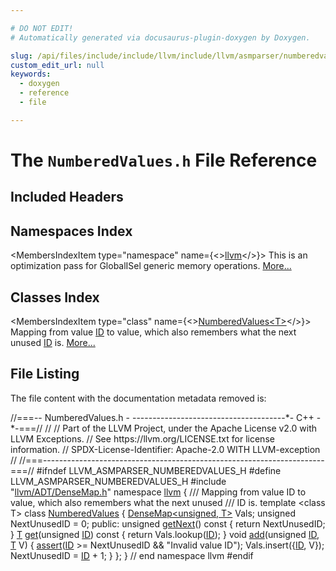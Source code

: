```yaml
---

# DO NOT EDIT!
# Automatically generated via docusaurus-plugin-doxygen by Doxygen.

slug: /api/files/include/include/llvm/include/llvm/asmparser/numberedvalues-h
custom_edit_url: null
keywords:
  - doxygen
  - reference
  - file

---
```





# The `NumberedValues.h` File Reference

<DoxygenPage pluginConfig={pluginConfig}>



## Included Headers

<IncludesList>
<IncludesListItem
  filePath="llvm/ADT/DenseMap.h"
  permalink="/docs/api/files/include/include/llvm/include/llvm/adt/densemap-h"
  isLocal="true" />
</IncludesList>

## Namespaces Index

<MembersIndex>

<MembersIndexItem
  type="namespace"
  name={<><a href="/docs/api/namespaces/llvm">llvm</a></>}>
This is an optimization pass for GlobalISel generic memory operations. <a href="/docs/api/namespaces/llvm/#details">More...</a>
</MembersIndexItem>

</MembersIndex>

## Classes Index

<MembersIndex>

<MembersIndexItem
  type="class"
  name={<><a href="/docs/api/classes/llvm/numberedvalues">NumberedValues&lt;T&gt;</a></>}>
Mapping from value <a href="/docs/api/namespaces/llvm/callingconv/#abdf8cf606905c10634e831390981b0ed">ID</a> to value, which also remembers what the next unused <a href="/docs/api/namespaces/llvm/callingconv/#abdf8cf606905c10634e831390981b0ed">ID</a> is. <a href="/docs/api/classes/llvm/numberedvalues/#details">More...</a>
</MembersIndexItem>

</MembersIndex>


## File Listing

The file content with the documentation metadata removed is:

<ProgramListing>

<Link id="l00001" /><CodeLine lineNumber="1"><span class="doxyHighlightComment">//===-- NumberedValues.h - --------------------------------------&#42;- C++ -&#42;-===//</span></CodeLine>
<Link id="l00002" /><CodeLine lineNumber="2"><span class="doxyHighlightComment">//</span></CodeLine>
<Link id="l00003" /><CodeLine lineNumber="3"><span class="doxyHighlightComment">// Part of the LLVM Project, under the Apache License v2.0 with LLVM Exceptions.</span></CodeLine>
<Link id="l00004" /><CodeLine lineNumber="4"><span class="doxyHighlightComment">// See https://llvm.org/LICENSE.txt for license information.</span></CodeLine>
<Link id="l00005" /><CodeLine lineNumber="5"><span class="doxyHighlightComment">// SPDX-License-Identifier: Apache-2.0 WITH LLVM-exception</span></CodeLine>
<Link id="l00006" /><CodeLine lineNumber="6"><span class="doxyHighlightComment">//</span></CodeLine>
<Link id="l00007" /><CodeLine lineNumber="7"><span class="doxyHighlightComment">//===----------------------------------------------------------------------===//</span></CodeLine>
<Link id="l00008" /><CodeLine lineNumber="8"></CodeLine>
<Link id="l00009" /><CodeLine lineNumber="9"><span class="doxyHighlightPreprocessor">#ifndef LLVM&#95;ASMPARSER&#95;NUMBEREDVALUES&#95;H</span></CodeLine>
<Link id="l00010" /><CodeLine lineNumber="10"><span class="doxyHighlightPreprocessor">#define LLVM&#95;ASMPARSER&#95;NUMBEREDVALUES&#95;H</span></CodeLine>
<Link id="l00011" /><CodeLine lineNumber="11"></CodeLine>
<Link id="l00012" /><CodeLine lineNumber="12"><span class="doxyHighlightPreprocessor">#include &quot;<a href="/docs/api/files/include/include/llvm/include/llvm/adt/densemap-h">llvm/ADT/DenseMap.h</a>&quot;</span></CodeLine>
<Link id="l00013" /><CodeLine lineNumber="13"></CodeLine>
<Link id="l00014" /><CodeLine lineNumber="14"><span class="doxyHighlightKeyword">namespace </span><span class="doxyHighlight"><a href="/docs/api/namespaces/llvm">llvm</a> &#123;</span></CodeLine>
<Link id="l00015" /><CodeLine lineNumber="15"></CodeLine>
<Link id="l00016" /><CodeLine lineNumber="16"><span class="doxyHighlightComment">/// Mapping from value ID to value, which also remembers what the next unused</span></CodeLine>
<Link id="l00017" /><CodeLine lineNumber="17"><span class="doxyHighlightComment">/// ID is.</span></CodeLine>
<Link id="l00018" /><CodeLine lineNumber="18" lineLink="/docs/api/classes/llvm/numberedvalues"><span class="doxyHighlightKeyword">template</span><span class="doxyHighlight"> &lt;</span><span class="doxyHighlightKeyword">class</span><span class="doxyHighlight"> T&gt; </span><span class="doxyHighlightKeyword">class </span><span class="doxyHighlight"><a href="/docs/api/classes/llvm/numberedvalues">NumberedValues</a> &#123;</span></CodeLine>
<Link id="l00019" /><CodeLine lineNumber="19"><span class="doxyHighlight">  <a href="/docs/api/classes/llvm/densemap">DenseMap&lt;unsigned, T&gt;</a> Vals;</span></CodeLine>
<Link id="l00020" /><CodeLine lineNumber="20"><span class="doxyHighlight">  </span><span class="doxyHighlightKeywordType">unsigned</span><span class="doxyHighlight"> NextUnusedID = 0;</span></CodeLine>
<Link id="l00021" /><CodeLine lineNumber="21"></CodeLine>
<Link id="l00022" /><CodeLine lineNumber="22"><span class="doxyHighlightKeyword">public</span><span class="doxyHighlight">:</span></CodeLine>
<Link id="l00023" /><CodeLine lineNumber="23" lineLink="/docs/api/classes/llvm/numberedvalues/#a3a7cb3aeaabc90b3fbc367256c9f5190"><span class="doxyHighlight">  </span><span class="doxyHighlightKeywordType">unsigned</span><span class="doxyHighlight"> <a href="/docs/api/classes/llvm/numberedvalues/#a3a7cb3aeaabc90b3fbc367256c9f5190">getNext</a>()</span><span class="doxyHighlightKeyword"> const </span><span class="doxyHighlight">&#123; </span><span class="doxyHighlightKeywordFlow">return</span><span class="doxyHighlight"> NextUnusedID; &#125;</span></CodeLine>
<Link id="l00024" /><CodeLine lineNumber="24" lineLink="/docs/api/classes/llvm/numberedvalues/#a16336f7eb7e216ade9a11d5c5cbde6bd"><span class="doxyHighlight">  <a href="/docs/api/files/lib/lib/target/lib/target/mips/mips16isellowering-cpp/#a0acb682b8260ab1c60b918599864e2e5">T</a> <a href="/docs/api/classes/llvm/numberedvalues/#a16336f7eb7e216ade9a11d5c5cbde6bd">get</a>(</span><span class="doxyHighlightKeywordType">unsigned</span><span class="doxyHighlight"> <a href="/docs/api/namespaces/llvm/callingconv/#abdf8cf606905c10634e831390981b0ed">ID</a>)</span><span class="doxyHighlightKeyword"> const </span><span class="doxyHighlight">&#123; </span><span class="doxyHighlightKeywordFlow">return</span><span class="doxyHighlight"> Vals.lookup(<a href="/docs/api/namespaces/llvm/callingconv/#abdf8cf606905c10634e831390981b0ed">ID</a>); &#125;</span></CodeLine>
<Link id="l00025" /><CodeLine lineNumber="25" lineLink="/docs/api/classes/llvm/numberedvalues/#ad72561bc8ee73bb59c415291c6d23473"><span class="doxyHighlight">  </span><span class="doxyHighlightKeywordType">void</span><span class="doxyHighlight"> <a href="/docs/api/classes/llvm/numberedvalues/#ad72561bc8ee73bb59c415291c6d23473">add</a>(</span><span class="doxyHighlightKeywordType">unsigned</span><span class="doxyHighlight"> <a href="/docs/api/namespaces/llvm/callingconv/#abdf8cf606905c10634e831390981b0ed">ID</a>, <a href="/docs/api/files/lib/lib/target/lib/target/mips/mips16isellowering-cpp/#a0acb682b8260ab1c60b918599864e2e5">T</a> V) &#123;</span></CodeLine>
<Link id="l00026" /><CodeLine lineNumber="26"><span class="doxyHighlight">    <a href="/docs/api/files/lib/lib/target/lib/target/amdgpu/silowercontrolflow-cpp/#a4868c5d81c5ccc98c47aeab6244346a0">assert</a>(<a href="/docs/api/namespaces/llvm/callingconv/#abdf8cf606905c10634e831390981b0ed">ID</a> &gt;= NextUnusedID &amp;&amp; </span><span class="doxyHighlightStringLiteral">&quot;Invalid value ID&quot;</span><span class="doxyHighlight">);</span></CodeLine>
<Link id="l00027" /><CodeLine lineNumber="27"><span class="doxyHighlight">    Vals.insert(&#123;<a href="/docs/api/namespaces/llvm/callingconv/#abdf8cf606905c10634e831390981b0ed">ID</a>, V&#125;);</span></CodeLine>
<Link id="l00028" /><CodeLine lineNumber="28"><span class="doxyHighlight">    NextUnusedID = <a href="/docs/api/namespaces/llvm/callingconv/#abdf8cf606905c10634e831390981b0ed">ID</a> + 1;</span></CodeLine>
<Link id="l00029" /><CodeLine lineNumber="29"><span class="doxyHighlight">  &#125;</span></CodeLine>
<Link id="l00030" /><CodeLine lineNumber="30"><span class="doxyHighlight">&#125;;</span></CodeLine>
<Link id="l00031" /><CodeLine lineNumber="31"></CodeLine>
<Link id="l00032" /><CodeLine lineNumber="32"><span class="doxyHighlight">&#125; </span><span class="doxyHighlightComment">// end namespace llvm</span></CodeLine>
<Link id="l00033" /><CodeLine lineNumber="33"></CodeLine>
<Link id="l00034" /><CodeLine lineNumber="34"><span class="doxyHighlightPreprocessor">#endif</span></CodeLine>

</ProgramListing>


</DoxygenPage>
